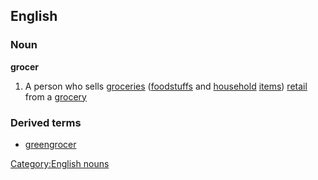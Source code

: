 ==English==
===Noun===
{{wikipedia}}
'''grocer'''
#A person who sells [[groceries]] ([[foodstuff]]s and [[household]] [[item]]s) [[retail]] from a [[grocery]]
===Derived terms===
*[[greengrocer]]
[[Category:English nouns]]